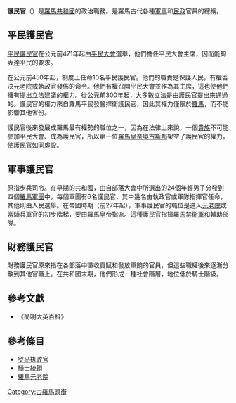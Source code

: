 '''護民官'''（{{lang-la|'''Tribunus'''}}）是[[羅馬共和國|羅馬共和國]]的政治職務。是羅馬古代各種[[軍事|軍事]]和[[民政|民政]]官員的總稱。

==平民護民官==
[[平民護民官|平民護民官]]在公元前471年起由[[羅馬人民大會|平民大會]]選舉，他們擔任平民大會主席，因而能夠表達平民的要求。

在公元前450年起，制度上任命10名平民護民官。他們的職責是保護人民，有權否決元老院或執政官發佈的命令。他們有權召開平民大會並作為其主席，這也使他們擁有提出立法建議的權力。從公元前300年起，大多數立法是由護民官提出來通過的。護民官的權力來自羅馬平民發誓捍衛護民官，因此其權力僅限於[[羅馬|羅馬]]，而不能影響其他省份。

護民官後來發展成羅馬最有權勢的職位之一，因為在法律上來說，一個[[貴族|貴族]]不可能參加平民大會、成為護民官，所以第一位[[羅馬皇帝|羅馬皇帝]][[奧古斯都|奧古斯都]]架空了護民官的權力，使護民官如同虛設。

==軍事護民官==
{{le|軍事護民官|Military tribune}}原指步兵司令。在早期的共和國，由自部落大會中所選出的24個年輕男子分發到四個[[羅馬軍團|羅馬軍團]]中，每個軍團有6名護民官，其中幾名由執政官或軍隊指揮官任命，其他則由人民選舉。在帝國時期（前27年起），軍事護民官的職位是進入[[元老院|元老院]]或當騎兵軍官的初步階梯，要由羅馬皇帝指派。這種護民官指揮[[羅馬禁衛軍|羅馬禁衛軍]]和輔助部隊。

==財務護民官==
財務護民官原來指在各部落中徵收貢賦和發放軍餉的官員，但這些職權後來逐漸分散到其他官職上。在共和國末期，他們形成一種社會階層，地位低於騎士階級。

==參考文獻==
* 《簡明大英百科》

==參考條目==
*[[罗马执政官|罗马执政官]]
*[[騎士統領|騎士統領]]
*[[羅馬元老院|羅馬元老院]]

{{古罗马话题}}

[[Category:古羅馬頭銜|Category:古羅馬頭銜]]